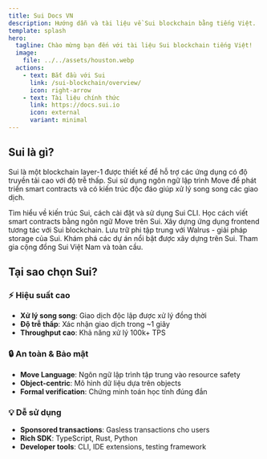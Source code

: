 ```yaml
---
title: Sui Docs VN
description: Hướng dẫn và tài liệu về Sui blockchain bằng tiếng Việt.
template: splash
hero:
  tagline: Chào mừng bạn đến với tài liệu Sui blockchain tiếng Việt!
  image:
    file: ../../assets/houston.webp
  actions:
    - text: Bắt đầu với Sui
      link: /sui-blockchain/overview/
      icon: right-arrow
    - text: Tài liệu chính thức
      link: https://docs.sui.io
      icon: external
      variant: minimal
---
```



## Sui là gì?

Sui là một blockchain layer-1 được thiết kế để hỗ trợ các ứng dụng có độ truyền tải cao với độ trễ thấp. Sui sử dụng ngôn ngữ lập trình Move để phát triển smart contracts và có kiến trúc độc đáo giúp xử lý song song các giao dịch.

<CardGrid stagger>
	<Card title="🚀 Sui Blockchain" icon="rocket">
		Tìm hiểu về kiến trúc Sui, cách cài đặt và sử dụng Sui CLI.
	</Card>
	<Card title="📝 Move Language" icon="puzzle">
		Học cách viết smart contracts bằng ngôn ngữ Move trên Sui.
	</Card>
	<Card title="💻 Frontend trên Sui" icon="laptop">
		Xây dựng ứng dụng frontend tương tác với Sui blockchain.
	</Card>
	<Card title="🗄️ Walrus Storage" icon="setting">
		Lưu trữ phi tập trung với Walrus - giải pháp storage của Sui.
	</Card>
	<Card title="🌟 Showcase" icon="open-book">
		Khám phá các dự án nổi bật được xây dựng trên Sui.
	</Card>
	<Card title="🤝 Cộng đồng" icon="comment">
		Tham gia cộng đồng Sui Việt Nam và toàn cầu.
	</Card>
</CardGrid>

## Tại sao chọn Sui?

### ⚡ Hiệu suất cao
- **Xử lý song song**: Giao dịch độc lập được xử lý đồng thời
- **Độ trễ thấp**: Xác nhận giao dịch trong ~1 giây
- **Throughput cao**: Khả năng xử lý 100k+ TPS

### 🔒 An toàn & Bảo mật
- **Move Language**: Ngôn ngữ lập trình tập trung vào resource safety
- **Object-centric**: Mô hình dữ liệu dựa trên objects
- **Formal verification**: Chứng minh toán học tính đúng đắn

### 💡 Dễ sử dụng
- **Sponsored transactions**: Gasless transactions cho users
- **Rich SDK**: TypeScript, Rust, Python
- **Developer tools**: CLI, IDE extensions, testing framework
